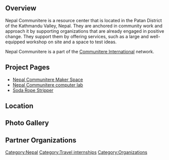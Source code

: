 {{Organization
| Organization_logo   = 
| Organization_name   = Nepal Communitere
| Organization_type   = Nonprofit
| founded_date      = 2015
| founders           = Sam Bloch 
| location          = Patan, Kathmandu, Nepal
| area_served       = Nepal
| focus             = 
| methods            = 
| homepage          = nepal.communitere.org
| partner           =
}}


==Overview==
Nepal Communitere is a resource center that is located in the Patan District of the Kathmandu Valley, Nepal. They are anchored in community work and approach it by supporting organizations that are already engaged in positive change. They support them by offering services, such as a large and well-equipped workshop on site and a space to test ideas. 

Nepal Communitere is a part of the [[Communitere International]] network.

==Project Pages==
*[[Nepal Communitere Maker Space]]
*[[Nepal Communitere computer lab]]
*[[Soda Rope Stripper]]

==Location==

==Photo Gallery==

==Partner Organizations==

[[Category:Nepal]]
[[Category:Travel internships]]
[[Category:Organizations]]